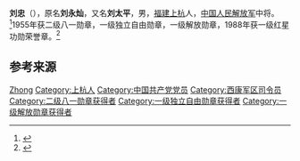{{Otheruses|other=名为刘忠的其他人物|刘忠}}
{{noteTA
|1=zh-hans:蒋介石;zh-hk:蒋介石;zh-tw:蒋中正;
|2=zh-hans:斯大林;zh-hk:史太林;zh-tw:史達林;
|3=zh-cn:朝鲜战争; zh-sg:韩战; zh-tw:韓戰; zh-hk:韓戰;}}
{{Infobox_officeholder
| name = 刘忠
| image name = Liuzhong.jpg
| width = 200
| now = 
| period = 
| Sex =
| different name =刘太平
| party = {{中国共产党}}
| nationality = {{PRC}}
| Native place =
| date of birth = 1906年8月
| place of birth = {{QIN}}[[福建省|福建省]][[上杭县|上杭县]]
| date of death = 2002年8月7日 （96歲）
| place of death = {{PRC}}[[北京|北京]]
| religion = [[共产主义|共产主义]]
| spouse = 
| relatives = 
| educate = 
* 1955年，军事学院战役系
| past =
* 福建赤卫军第13大队军需长
* 红12军第2纵队第4支队排长
* 红4军第3纵队第7支队第19大队政治委员，第12师36团、第11师33团政治委员
* 红1军团政治部组织科科长，军团司令部第2科（侦察科）科长
* 华北军区第15纵队司令员
* 人民解放军第18 兵团第62军军长
* 西康军区、川西军区司令员
* 军事学院院务部部长兼政治委员、副教育长兼物资保障部部长
* 高等军事学院副教育长兼院务部部长、院务部政治委员、副院长兼院务部部长，军政大学副校长
| work =
}}
'''刘忠'''（{{bd|1906年|8月|2002年|8月7日}}），原名'''刘永灿'''，又名'''刘太平'''，男，[[福建|福建]][[上杭|上杭]]人，[[中国人民解放军|中国人民解放军]]中将。<ref>{{Cite book|title=中国抗日战争大辞典|author=刘建业主编; 李良志, 陈之中副主编|publisher=北京燕山出版社|year=1997|isbn=|location=北京|pages=}}</ref>1955年获二级八一勋章，一级独立自由勋章，一级解放勋章，1988年获一级红星功勋荣誉章。<ref name="官方">{{Cite web|title=刘忠|url=http://dangshi.people.com.cn/GB/165617/165618/166491/167908/9975121.html|accessdate=2010-03-26|work=中国共产党新闻网|archive-date=2019-05-13|archive-url=https://web.archive.org/web/20190513210136/http://dangshi.people.com.cn/GB/165617/165618/166491/167908/9975121.html|dead-url=no}}</ref>

== 参考来源 ==
{{reflist}}

{{中国军事人物小作品}}
{{中國人民解放軍開國中將}}

{{Authority control}}
{{DEFAULTSORT:Liu刘}}
[[Category:刘姓|Zhong]]
[[Category:上杭人|Category:上杭人]]
[[Category:中国共产党党员|Category:中国共产党党员]]
[[Category:西康军区司令员|Category:西康军区司令员]]
[[Category:二级八一勋章获得者|Category:二级八一勋章获得者]]
[[Category:一级独立自由勋章获得者|Category:一级独立自由勋章获得者]]
[[Category:一级解放勋章获得者|Category:一级解放勋章获得者]]